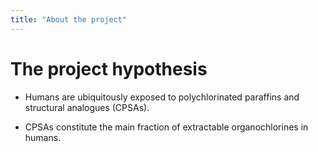 ```yaml
---
title: "About the project"
---
```


# The project hypothesis

-   Humans are ubiquitously exposed to polychlorinated paraffins and structural analogues (CPSAs).

-   CPSAs constitute the main fraction of extractable organochlorines in humans.

## 
